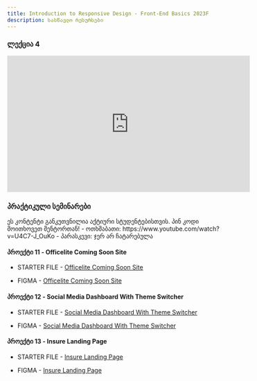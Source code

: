 ```yaml
---
title: Introduction to Responsive Design - Front-End Basics 2023F
description: სასწავლო რესურსები
---
```


### ლექცია 4

<iframe width="560" height="315" src="https://www.youtube.com/embed/6nW51g0r0zM?si=580p4Vh8WKNUxwL_" title="YouTube video player" frameBorder="0" allow="accelerometer; autoplay; clipboard-write; encrypted-media; gyroscope; picture-in-picture; web-share" allowFullScreen></iframe>

### პრაქტიკული სემინარები

<Card>
  <PinCodeProtectedContent>
    <Locked>
      ეს კონტენტი განკუთვნილია აქტიური სტუდენტებისთვის. პინ კოდი მოითხოვეთ
      მენტორთან!
    </Locked>
    <Unlocked>
      - ოთხშაბათი: https://www.youtube.com/watch?v=U4C7-J_OuKo
      - პარასკევი: ჯერ არ ჩატარებულა
    </Unlocked>
  </PinCodeProtectedContent>
</Card>

#### პროექტი 11 - Officelite Coming Soon Site

- STARTER FILE - [Officelite Coming Soon Site](https://drive.google.com/file/d/1Syk-CnFvNiEghteOdzxanO7xO86wahjF/view?usp=sharing)

- FIGMA - [Officelite Coming Soon Site](https://www.figma.com/file/EXIUU3PnNcXI0i7V76To2C/officelite-coming-soon-site?node-id=0%3A1&mode=dev)

#### პროექტი 12 - Social Media Dashboard With Theme Switcher

- STARTER FILE - [Social Media Dashboard With Theme Switcher](https://drive.google.com/file/d/1VzpaHMdd9MmDYFZM9SW48rRresFwNL6l/view?usp=sharing)

- FIGMA - [Social Media Dashboard With Theme Switcher](https://www.figma.com/file/rDjWZwMaGswk717Q1hg6dU/social-media-dashboard-with-theme-switcher?mode=dev)

#### პროექტი 13 - Insure Landing Page

- STARTER FILE - [Insure Landing Page](https://drive.google.com/file/d/1kAlCx7zkkO9OqNmJoKo7b8YwjWdCGaGp/view?usp=sharing)

- FIGMA - [Insure Landing Page](https://www.figma.com/file/nOz1K3gbvCcZhCwDkH5sRZ/insure-landing-page?mode=dev)
